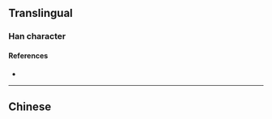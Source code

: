 {{also|嬰}}
{{character info}}
==Translingual==
{{Han simplified forms|嬰|𰋷|婴|ex=y}}

===Han character===
{{Han char|rn=38|rad=女|as=08|sn=11|four=|canj=BOV|ids=⿱⿰贝贝女}}

====References====
* {{Han ref|kx=0265.281|hdz=21059.020|uh=5A74|ud=23156}}

----

==Chinese==
{{zh-see|嬰}}